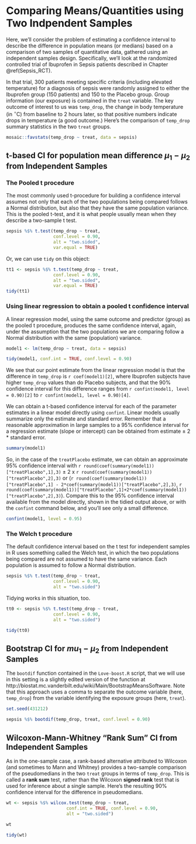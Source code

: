 # Comparing Means/Quantities using Two Indpendent Samples {#CI-Indep-Sample-Means}

Here, we'll consider the problem of estimating a confidence interval to describe the difference in population means (or medians) based on a comparison of two samples of quantitative data, gathered using an independent samples design. Specifically, we'll look at the randomized controlled trial of Ibuprofen in Sepsis patients described in Chapter \@ref(Sepsis_RCT). 

In that trial, 300 patients meeting specific criteria (including elevated temperature) for a diagnosis of sepsis were randomly assigned to either the Ibuprofen group (150 patients) and 150 to the Placebo group. Group information (our exposure) is contained in the `treat` variable. The key outcome of interest to us was `temp_drop`, the change in body temperature (in $^{\circ}$C) from baseline to 2 hours later, so that positive numbers indicate drops in temperature (a good outcome.) Here's the comparison of `temp_drop` summary statistics in the two `treat` groups.

```r
mosaic::favstats(temp_drop ~ treat, data = sepsis)
```

## t-based CI for population mean difference $\mu_1 - \mu_2$ from Independent Samples

### The Pooled t procedure

The most commonly used t-procedure for building a confidence interval assumes not only that each of the two populations being compared follows a Normal distribution, but also that they have the same population variance. This is the pooled t-test, and it is what people usually mean when they describe a two-sample t test.

```r
sepsis %$% t.test(temp_drop ~ treat,
                  conf.level = 0.90,
                  alt = "two.sided",
                  var.equal = TRUE)
```

Or, we can use `tidy` on this object:

```r
tt1 <- sepsis %$% t.test(temp_drop ~ treat,
                  conf.level = 0.90,
                  alt = "two.sided",
                  var.equal = TRUE)
tidy(tt1)
```


### Using linear regression to obtain a pooled t confidence interval

A linear regression model, using the same outcome and predictor (group) as the pooled t procedure, produces the same confidence interval, again, under the assumption that the two populations we are comparing follow a Normal distribution with the same (population) variance.

```r
model1 <- lm(temp_drop ~ treat, data = sepsis)

tidy(model1, conf.int = TRUE, conf.level = 0.90)
```

We see that our point estimate from the linear regression model is that the difference in `temp_drop` is `r coef(model1)[2]`, where Ibuprofen subjects have higher `temp_drop` values than do Placebo subjects, and that the 90% confidence interval for this difference ranges from `r confint(model1, level = 0.90)[2]` to `r confint(model1, level = 0.90)[4]`.

We can obtain a t-based confidence interval for each of the parameter estimates in a linear model directly using `confint`. Linear models usually summarize only the estimate and standard error. Remember that a reasonable approximation in large samples to a 95% confidence interval for a regression estimate (slope or intercept) can be obtained from estimate $\pm$ 2 * standard error.

```r
summary(model1)
```

So, in the case of the `treatPlacebo` estimate, we can obtain an approximate 95% confidence interval with `r round(coef(summary(model1))["treatPlacebo",1],3)` $\pm$ 2 x `r round(coef(summary(model1))["treatPlacebo",2],3)` or (`r round(coef(summary(model1))["treatPlacebo",1] - 2*coef(summary(model1))["treatPlacebo",2],3)`, `r round(coef(summary(model1))["treatPlacebo",1]+2*coef(summary(model1))["treatPlacebo",2],3)`). Compare this to the 95% confidence interval available from the model directly, shown in the tidied output above, or with the `confint` command below, and you'll see only a small difference.

```r
confint(model1, level = 0.95)
```

### The Welch t procedure

The default confidence interval based on the t test for independent samples in R uses something called the Welch test, in which the two populations being compared are not assumed to have the same variance. Each population is assumed to follow a Normal distribution. 

```r
sepsis %$% t.test(temp_drop ~ treat,
                  conf.level = 0.90, 
                  alt = "two.sided")
```

Tidying works in this situation, too.

```r
tt0 <- sepsis %$% t.test(temp_drop ~ treat,
                  conf.level = 0.90, 
                  alt = "two.sided")

tidy(tt0)
```

## Bootstrap CI for $mu_1 - \mu_2$ from Independent Samples

The `bootdif` function contained in the `Love-boost.R` script, that we will use in this setting is a slightly edited version of the function at http://biostat.mc.vanderbilt.edu/wiki/Main/BootstrapMeansSoftware. Note that this approach uses a comma to separate the outcome variable (here, `temp_drop`) from the variable identifying the exposure groups (here, `treat`).

```r
set.seed(431212)

sepsis %$% bootdif(temp_drop, treat, conf.level = 0.90)
```


## Wilcoxon-Mann-Whitney "Rank Sum" CI from Independent Samples

As in the one-sample case, a rank-based alternative attributed to Wilcoxon (and sometimes to Mann and Whitney) provides a two-sample comparison of the pseudomedians in the two `treat` groups in terms of `temp_drop`. This is called a **rank sum** test, rather than the Wilcoxon **signed rank** test that is used for inference about a single sample. Here's the resulting 90% confidence interval for the difference in pseudomedians.

```r
wt <- sepsis %$% wilcox.test(temp_drop ~ treat,
                       conf.int = TRUE, conf.level = 0.90,
                       alt = "two.sided") 

wt

tidy(wt)
```

